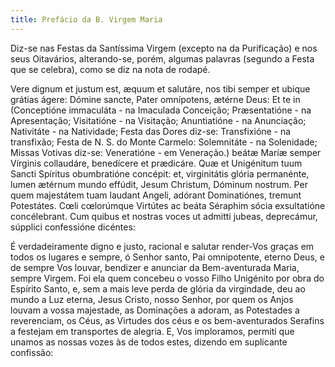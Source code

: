 ```yaml
---
title: Prefácio da B. Virgem Maria
---
```


<aside>
  Diz-se nas Festas da Santíssima Virgem (excepto na da Purificação) e nos seus
  Oitavários, alterando-se, porém, algumas palavras (segundo a Festa que se
  celebra), como se diz na nota de rodapé.
</aside>

<div class="side-by-side not-content">

Vere dignum et justum est, æquum et salutáre, nos tibi semper et ubique grátias ágere: Dómine sancte, Pater omnípotens, ætérne Deus: Et te in (Conceptióne immaculáta - na Imaculada Conceição; Præsentatióne - na Apresentação; Visitatióne - na Visitação; Anuntiatióne - na Anunciação; Nativitáte - na Natividade; Festa das Dores diz-se: Transfixióne - na transfixão; Festa de N. S. do Monte Carmelo: Solemnitáte - na Solenidade; Missas Votivas diz-se: Veneratióne - em Veneração.) beátæ Maríæ semper Vírginis collaudáre, benedícere et prædicáre. Quæ et Unigénitum tuum Sancti Spíritus obumbratióne concépit: et, virginitátis glória permanénte, lumen ætérnum mundo effúdit, Jesum Christum, Dóminum nostrum. Per quem majestátem tuam laudant Angeli, adórant Dominatiónes, tremunt Potestátes. Cœli cœlorúmque Virtútes ac beáta Séraphim sócia exsultatióne concélebrant. Cum quibus et nostras voces ut admitti jubeas, deprecámur, súpplici confessióne dicéntes:

É verdadeiramente digno e justo, racional e salutar render-Vos graças em todos os lugares e sempre, ó Senhor santo, Pai omnipotente, eterno Deus, e de sempre Vos louvar, bendizer e anunciar da Bem-aventurada Maria, sempre Virgem. Foi ela quem concebeu o vosso Filho Unigénito por obra do Espírito Santo, e, sem a mais leve perda de glória da virgindade, deu ao mundo a Luz eterna, Jesus Cristo, nosso Senhor, por quem os Anjos louvam a vossa majestade, as Dominações a adoram, as Potestades a reverenciam, os Céus, as Virtudes dos céus e os bem-aventurados Serafins a festejam em transportes de alegria. E, Vos imploramos, permiti que unamos as nossas vozes às de todos estes, dizendo em suplicante confissão:

</div>
